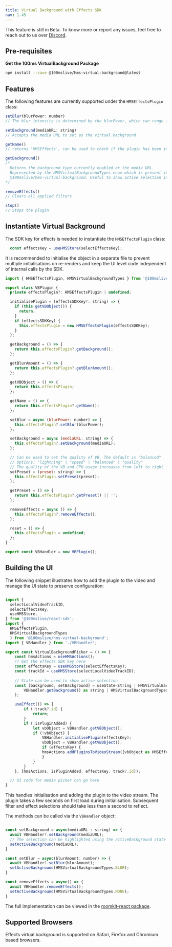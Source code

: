```yaml
---
title: Virtual Background with Effects SDK
nav: 1.45
---
```


<Note type="warning">
    This feature is still in Beta. To know more or report any issues, feel free to reach out to us
    over <a href={'https://discord.com/invite/kGdmszyzq2'}>Discord</a>.
</Note>


## Pre-requisites

**Get the 100ms VirtualBackground Package**

```bash section=GetHMSVirtualBackgroundPackage sectionIndex=1
npm install --save @100mslive/hms-virtual-background@latest
```

## Features

The following features are currently supported under the `HMSEffectsPlugin` class:

```js
setBlur(blurPower: number)
// The blur intensity is determined by the blurPower, which can range from 0 to 1

setBackground(mediaURL: string)
// Accepts the media URL to set as the virtual background

getName()
// returns 'HMSEffects', can be used to check if the plugin has been initialised

getBackground()
/* 
  Returns the background type currently enabled or the media URL.
  Represented by the HMSVirtualBackgroundTypes enum which is present in 
  @100mslive/hms-virtual-background. Useful to show active selection in the UI. 
*/

removeEffects()
// Clears all applied filters

stop()
// Stops the plugin
```



## Instantiate Virtual Background

The SDK key for effects is needed to instantiate the `HMSEffectsPlugin` class:

```jsx
  const effectsKey = useHMSStore(selectEffectsKey);
```

It is recommended to initialise the object in a separate file to prevent multiple initialisations on re-renders and keep the UI level code independent of internal calls by the SDK.


```js
import { HMSEffectsPlugin, HMSVirtualBackgroundTypes } from '@100mslive/hms-virtual-background';

export class VBPlugin {
  private effectsPlugin?: HMSEffectsPlugin | undefined;

  initialisePlugin = (effectsSDKKey?: string) => {
    if (this.getVBObject()) {
      return;
    }
    if (effectsSDKKey) {
      this.effectsPlugin = new HMSEffectsPlugin(effectsSDKKey);
    }
  };

  getBackground = () => {
    return this.effectsPlugin?.getBackground();
  };

  getBlurAmount = () => {
    return this.effectsPlugin?.getBlurAmount();
  };

  getVBObject = () => {
    return this.effectsPlugin;
  };

  getName = () => {
    return this.effectsPlugin?.getName();
  };

  setBlur = async (blurPower: number) => {
    this.effectsPlugin?.setBlur(blurPower);
  };

  setBackground = async (mediaURL: string) => {
    this.effectsPlugin?.setBackground(mediaURL);
  };

  // Can be used to set the quality of VB. The default is "balanced"
  // Options: "lightning" | "speed" | "balanced" | "quality"
  // The quality of the VB and CPU usage increases from left to right
  setPreset = (preset: string) => {
    this.effectsPlugin.setPreset(preset);
  };

  getPreset = () => {
    return this.effectsPlugin?.getPreset() || '';
  };

  removeEffects = async () => {
    this.effectsPlugin?.removeEffects();
  };

  reset = () => {
    this.effectsPlugin = undefined;
  };
}

export const VBHandler = new VBPlugin();

```

## Building the UI

The following snippet illustrates how to add the plugin to the video and manage the UI state to preserve configuration:

```jsx

import {
  selectLocalVideoTrackID,
  selectEffectsKey,
  useHMSStore,
} from '@100mslive/react-sdk';
import { 
  HMSEffectsPlugin, 
  HMSVirtualBackgroundTypes
  } from '@100mslive/hms-virtual-background';
import { VBHandler } from './VBHandler';

export const VirtualBackgroundPicker = () => {
    const hmsActions = useHMSActions();
    // Get the effects SDK key here
    const effectsKey = useHMSStore(selectEffectsKey);
    const trackId = useHMSStore(selectLocalVideoTrackID);
    
    // State can be used to show active selection
    const [background, setBackground] = useState<string | HMSVirtualBackgroundTypes>(
        VBHandler.getBackground() as string | HMSVirtualBackgroundTypes,
    );

	useEffect(() => {
        if (!track?.id) {
            return;
        }
        if (!isPluginAdded) {
            let vbObject = VBHandler.getVBObject();
            if (!vbObject) {
                VBHandler.initialisePlugin(effectsKey);
                vbObject = VBHandler.getVBObject();
                if (effectsKey) {
                hmsActions.addPluginsToVideoStream([vbObject as HMSEffectsPlugin]);
                } 
            }
        }
    }, [hmsActions, isPluginAdded, effectsKey, track?.id]);

  // UI code for media picker can go here
}
```

This handles initialisation and adding the plugin to the video stream. The plugin takes a few seconds on first load during initialisation. Subsequent filter and effect selections should take less than a second to reflect.

The methods can be called via the `VBHandler` object:
```jsx

const setBackground = async(mediaURL : string) => {
  await VBHandler?.setBackground(mediaURL);
  // The selection can be highlighted using the activeBackground state
  setActiveBackground(mediaURL);
}

const setBlur = async(blurAmount: number) => {
  await VBHandler?.setBlur(blurAmount);
  setActiveBackground(HMSVirtualBackgroundTypes.BLUR);
}

const removeEffects = async() => {
  await VBHandler.removeEffects();
  setActiveBackground(HMSVirtualBackgroundTypes.NONE);
}

```


The full implementation can be viewed in the [roomkit-react package](https://github.com/100mslive/web-sdks/blob/main/packages/roomkit-react/src/Prebuilt/components/VirtualBackground/VBPicker.tsx).


## Supported Browsers

Effects virtual background is supported on Safari, Firefox and Chromium based browsers.<br/>

